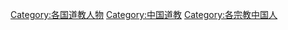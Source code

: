 [[Category:各国道教人物|Category:各国道教人物]]
[[Category:中国道教|Category:中国道教]]
[[Category:各宗教中国人|Category:各宗教中国人]]